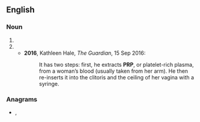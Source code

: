 {{also|PrP}}

==English==

===Noun===

{{head|en|noun}}

# {{initialism of|[[psychological refractory period]]|lang=en}}
# {{initialism of|[[platelet-rich plasma]]|lang=en}}
#* '''2016''', Kathleen Hale, ''The Guardian'', 15 Sep 2016:
#*: It has two steps: first, he extracts '''PRP''', or platelet-rich plasma, from a woman’s blood (usually taken from her arm). He then re-inserts it into the clitoris and the ceiling of her vagina with a syringe.

===Anagrams===
* {{l|en|p.pr.}}, {{l|en|RPP}}